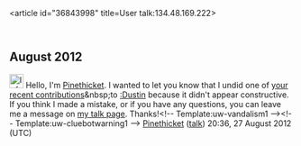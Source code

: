 <article id="36843998" title=User talk:134.48.169.222>
	<talkpage id="36843998" title="User talk:134.48.169.222">
== August 2012 == 
[[File:Information.svg|25px|alt=|link=]] Hello, I'm [[User:Pinethicket|Pinethicket]]. I wanted to let you know that I undid one of [[Special:Contributions/134.48.169.222|your recent contributions]]&amp;nbsp;to [[:Dustin]] because it didn't appear constructive. If you think I made a mistake, or if you have any questions, you can leave me a message on [[User_talk:Pinethicket|my talk page]]. Thanks!&lt;!-- Template:uw-vandalism1 --&gt;&lt;!-- Template:uw-cluebotwarning1 --&gt;  [[User:Pinethicket|Pinethicket]] ([[User talk:Pinethicket|talk]]) 20:36, 27 August 2012 (UTC)
	</talkpage>
</article>